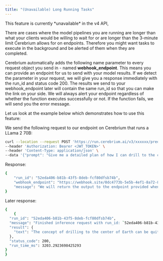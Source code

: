 ```yaml
---
title: "(Unavailable) Long Running Tasks"
---
```


<Note>
  This feature is currently *unavailable* in the v4 API,
</Note>


There are cases where the model pipelines you are running are longer than what your clients would be willing to wait for or are longer than the 3-minute limit Cerebrium allows for on endpoints. Therefore you might want tasks to execute in the background and be alerted of them when they are completed.

Cerebrium automatically adds the following name parameter to every request object you send in - named **webhook_endpoint**. This means you can provide an endpoint for us to send with your model results. If we detect the parameter in your request, we will give you a response immediately with the run_id and status code 200. The results we send to your webhook_endpoint later will contain the same run_id so that you can make the link on your side. We will always alert your endpoint regardless of whether the function executes successfully or not. If the function fails, we will send you the error message.

Let us look at the example below which demonstrates how to use this feature:

We send the following request to our endpoint on Cerebrium that runs a LLama 2 70B:

```bash
curl --location --request POST 'https://run.cerebrium.ai/v3/xxxxxx/predict' \
--header 'Authorization: Bearer <JWT_TOKEN>' \
--header 'Content-Type: application/json' \
--data '{"prompt": "Give me a detailed plan of how I can drill to the center of the Earth.", "webhook_endpoint": "https://webhook.site/0dc4773b-5e5b-4ef1-8a72-87065852a80e"}'
```

Response:

```bash
{
    "run_id": "52eda406-b81b-43f5-8deb-fcf80dfsb74b",
    "webhook_endpoint": "https://webhook.site/0dc4773b-5e5b-4ef1-8a72-87065852a80e",
    "message": "We will return the output to the endpoint provided when the task is complete."
}
```

Later response:

```bash
{
    {
  "run_id": "52eda406-b81b-43f5-8deb-fcf80dfsb74b",
  "message": "Finished inference request with run_id: `52eda406-b81b-43f5-8deb-fcf80d78b74b`",
  "result": {
    "text": "The concept of drilling to the center of Earth can be quite exciting but it faces a number of significant scientific and logistical challenges, most of which make the project currently impossible with current technology. But for an idea of what such a venture would entail, here is an imaginary plan:\n1. Planning and Research:\nYou'd need extensive research to understand the Earth's structure and composition. You'll need data on the Earth's core, how temperature and pressure increase with depth, current drilling technology, potential hazards and contingities.\n2. Site Selection:\nChoose a drilling site. Ideally, it would be a place with a relatively thin crust making the journey shorter. The oceanic crust is much thinner compared to the continental crust.\n3. Drill Design:\nYou might have to design a new drill to withstand extreme temperatures and pressures. The further down the Earth you go, the hotter and more pressurized it becomes. You would need a drill made from extremely heat and pressure-resistant materials, perhaps with in-built cooling mechanisms.\n4. Journey Begins:\nStart drilling. However, today's technology can only drill approximately 12 kilometers into the Earth's crust. It's a bit like the thickness of an eggshell compared to the radius of the egg. "
  },
  "status_code": 200,
  "run_time_ms": 3203.2923698425293
}
}
```
